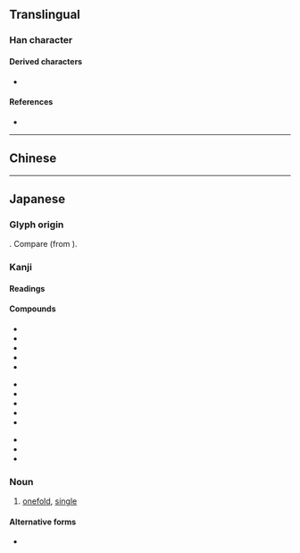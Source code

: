 {{also|單|单}}
{{character info}}
==Translingual==
{{Han simplified forms|單|単|单}}

===Han character===
{{Han char|rn=24|rad=十|as=07|sn=9|four=90506|canj=FWJ|ids=⿱𭕄⿻日十,⿱𭕄⿻甲一}}

====Derived characters====
* {{lang|ja|[[戦]] [[禅]] [[褝]] [[弾]]}}

====References====
* {{Han ref|kx=0157.051|dkj=02752|dj=0360.020|hdz=10047.031|uh=5358|ud=21336}}

----

==Chinese==
{{zh-see|單|v}}

----

==Japanese==
{{ja-kanji forms|単|單}}

===Glyph origin===
{{Han simp|單|f=吅|t=𭕄}}. Compare {{m|ja|厳}} (from {{m|ja|嚴}}).

===Kanji===
{{ja-kanji|grade=4|rs=十07|kyu=單}}

====Readings====
{{ja-readings
|goon=ぜん, たん
|kanon=せん, たん
|kun=ひとえ-<ひとへ-
}}

====Compounds====
{{top3}}
* {{ja-r|単衣|たんい}}
* {{ja-r|単位|たんい}}
* {{ja-r|単一|たんいつ}}
* {{ja-r|単騎|たんき}}
* {{ja-r|単語|たんご}}
{{mid3}}
* {{ja-r|単行本|たんこうぼん}}
* {{ja-r|単車|たんしゃ}}
* {{ja-r|単純|たんじゅん}}
* {{ja-r|単身|たんしん}}
* {{ja-r|単刀%直入|たんとう%ちょくにゅう}}
{{mid3}}
* {{ja-r|単独|たんどく}}
* {{ja-r|単複|たんぷく}}
* {{ja-r|単弁|たんべん}}
{{bottom}}

{{ja-kanjitab|yomi=k|sort=ひとえ|ひとえ}}

===Noun===
{{ja-noun|ひとえ|kyu=單}}

# [[onefold]], [[single]]

====Alternative forms====
* {{ja-r|一%重|ひと%え}}